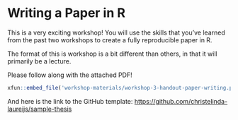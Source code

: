 # Writing a Paper in R

This is a very exciting workshop! You will use the skills that you've learned from the past two workshops to create a fully reproducible paper in R.

The format of this is workshop is a bit different than others, in that it will primarily be a lecture.

Please follow along with the attached PDF!

```r
xfun::embed_file('workshop-materials/workshop-3-handout-paper-writing.pdf')
```

And here is the link to the GitHub template: [https://github.com/christelinda-laureijs/sample-thesis](https://github.com/christelinda-laureijs/sample-thesis)
